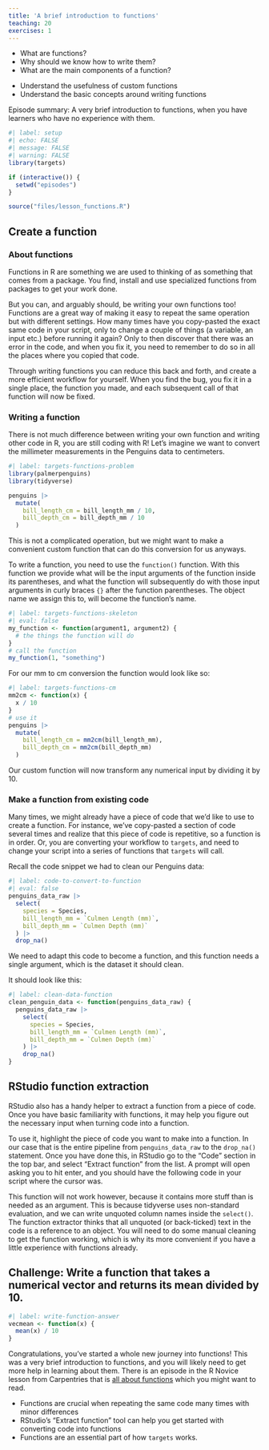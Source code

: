 ```yaml
---
title: 'A brief introduction to functions'
teaching: 20
exercises: 1
---
```


:::::::::::::::::::::::::::::::::::::: questions 

- What are functions?
- Why should we know how to write them?
- What are the main components of a function?

::::::::::::::::::::::::::::::::::::::::::::::::

::::::::::::::::::::::::::::::::::::: objectives

- Understand the usefulness of custom functions
- Understand the basic concepts around writing functions

::::::::::::::::::::::::::::::::::::::::::::::::

::::::::::::::::::::::::::::::::::::: {.instructor}

Episode summary: A very brief introduction to functions, when you have learners who have no experience with them.

::::::::::::::::::::::::::::::::::::::::::::::::

```r
#| label: setup
#| echo: FALSE
#| message: FALSE
#| warning: FALSE
library(targets)

if (interactive()) {
  setwd("episodes")
}

source("files/lesson_functions.R")
```

## Create a function

### About functions

Functions in R are something we are used to thinking of as something that comes from a package. You find, install and use specialized functions from packages to get your work done.

But you can, and arguably should, be writing your own functions too!
Functions are a great way of making it easy to repeat the same operation but with different settings.
How many times have you copy-pasted the exact same code in your script, only to change a couple of things (a variable, an input etc.) before running it again?
Only to then discover that there was an error in the code, and when you fix it, you need to remember to do so in all the places where you copied that code. 

Through writing functions you can reduce this back and forth, and create a more efficient workflow for yourself.
When you find the bug, you fix it in a single place, the function you made, and each subsequent call of that function will now be fixed.

### Writing a function

There is not much difference between writing your own function and writing other code in R, you are still coding with R!
Let's imagine we want to convert the millimeter measurements in the Penguins data to centimeters.

```r
#| label: targets-functions-problem
library(palmerpenguins)
library(tidyverse)

penguins |>
  mutate(
    bill_length_cm = bill_length_mm / 10,
    bill_depth_cm = bill_depth_mm / 10
  )

```

This is not a complicated operation, but we might want to make a convenient custom function that can do this conversion for us anyways.

To write a function, you need to use the `function()` function. 
With this function we provide what will be the input arguments of the function inside its parentheses, and what the function will subsequently do with those input arguments in curly braces `{}` after the function parentheses. 
The object name we assign this to, will become the function's name.

```r
#| label: targets-functions-skeleton
#| eval: false
my_function <- function(argument1, argument2) {
  # the things the function will do
}
# call the function
my_function(1, "something")
```

For our mm to cm conversion the function would look like so:

```r
#| label: targets-functions-cm
mm2cm <- function(x) {
  x / 10
}
# use it
penguins |>
  mutate(
    bill_length_cm = mm2cm(bill_length_mm),
    bill_depth_cm = mm2cm(bill_depth_mm)
  )
```

Our custom function will now transform any numerical input by dividing it by 10. 

### Make a function from existing code

Many times, we might already have a piece of code that we'd like to use to create a function.
For instance, we've copy-pasted a section of code several times and realize that this piece of code is repetitive, so a function is in order.
Or, you are converting your workflow to `targets`, and need to change your script into a series of functions that `targets` will call.

Recall the code snippet we had to clean our Penguins data:

```r
#| label: code-to-convert-to-function
#| eval: false
penguins_data_raw |>
  select(
    species = Species,
    bill_length_mm = `Culmen Length (mm)`,
    bill_depth_mm = `Culmen Depth (mm)`
  ) |>
  drop_na()
```

We need to adapt this code to become a function, and this function needs a single argument, which is the dataset it should clean.

It should look like this:
```r
#| label: clean-data-function
clean_penguin_data <- function(penguins_data_raw) {
  penguins_data_raw |>
    select(
      species = Species,
      bill_length_mm = `Culmen Length (mm)`,
      bill_depth_mm = `Culmen Depth (mm)`
    ) |>
    drop_na()
}
```

::::::::::::::::: callout

# RStudio function extraction

RStudio also has a handy helper to extract a function from a piece of code.
Once you have basic familiarity with functions, it may help you figure out the necessary input when turning code into a function.

To use it, highlight the piece of code you want to make into a function.
In our case that is the entire pipeline from `penguins_data_raw` to the `drop_na()` statement.
Once you have done this, in RStudio go to the "Code" section in the top bar, and select "Extract function" from the list.
A prompt will open asking you to hit enter, and you should have the following code in your script where the cursor was.

This function will not work however, because it contains more stuff than is needed as an argument.
This is because tidyverse uses non-standard evaluation, and we can write unquoted column names inside the `select()`. 
The function extractor thinks that all unquoted (or back-ticked) text in the code is a reference to an object.
You will need to do some manual cleaning to get the function working, which is why its more convenient if you have a little experience with functions already.

::::::::::::::::::

::::::::::::::::::::::::::::::::::::: {.challenge}

## Challenge: Write a function that takes a numerical vector and returns its mean divided by 10.

:::::::::::::::::::::::::::::::::: {.solution}

```r
#| label: write-function-answer
vecmean <- function(x) {
  mean(x) / 10
}
```

::::::::::::::::::::::::::::::::::

:::::::::::::::::::::::::::::::::::::

Congratulations, you've started a whole new journey into functions!
This was a very brief introduction to functions, and you will likely need to get more help in learning about them.
There is an episode in the R Novice lesson from Carpentries that is [all about functions](https://swcarpentry.github.io/r-novice-gapminder/10-functions.html) which you might want to read.

::::::::::::::::::::::::::::::::::::: keypoints 

- Functions are crucial when repeating the same code many times with minor differences
- RStudio's "Extract function" tool can help you get started with converting code into functions
- Functions are an essential part of how `targets` works.

::::::::::::::::::::::::::::::::::::::::::::::::
